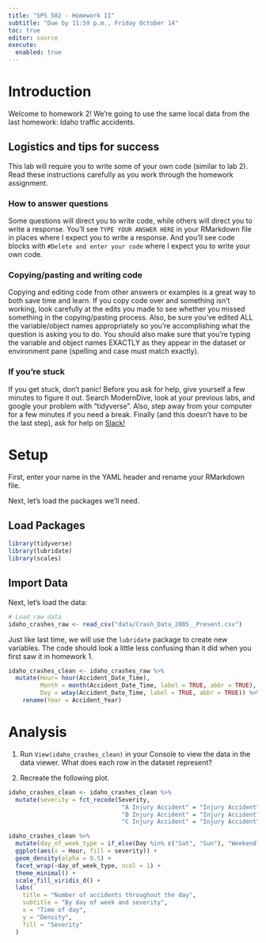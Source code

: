 ```yaml
---
title: "SPS 502 - Homework II"
subtitle: "Due by 11:59 p.m., Friday October 14"
toc: true
editor: source
execute: 
  enabled: true
---
```


# Introduction

Welcome to homework 2! We're going to use the same local data from the last homework: Idaho traffic accidents.

## Logistics and tips for success

This lab will require you to write some of your own code (similar to lab 2). Read these instructions carefully as you work through the homework assignment.

### How to answer questions

Some questions will direct you to write code, while others will direct you to write a response. You'll see `TYPE YOUR ANSWER HERE` in your RMarkdown file in places where I expect you to write a response. And you'll see code blocks with `#Delete and enter your code` where I expect you to write your own code.

### Copying/pasting and writing code
Copying and editing code from other answers or examples is a great way to both save time and learn. If you copy code over and something isn't working, look carefully at the edits you made to see whether you missed something in the copying/pasting process. Also, be sure you've edited ALL the variable/object names appropriately so you're accomplishing what the question is asking you to do. You should also make sure that you're typing the variable and object names EXACTLY as they appear in the dataset or environment pane (spelling and case must match exactly).

### If you're stuck
If you get stuck, don't panic! Before you ask for help, give yourself a few minutes to figure it out. Search ModernDive, look at your previous labs, and google your problem with "tidyverse". Also, step away from your computer for a few minutes if you need a break. Finally (and this doesn't have to be the last step), ask for help on [Slack!](https://sps502f22.slack.com)

# Setup

First, enter your name in the YAML header and rename your RMarkdown file.


Next, let's load the packages we'll need.

## Load Packages

```r
library(tidyverse)
library(lubridate)
library(scales)
```

## Import Data

Next, let's load the data:

```r
# Load raw data
idaho_crashes_raw <- read_csv("data/Crash_Data_2005__Present.csv")
```

Just like last time, we will use the `lubridate` package to create new variables. The code should look a little less confusing than it did when you first saw it in homework 1. 

```r
idaho_crashes_clean <- idaho_crashes_raw %>% 
  mutate(Hour= hour(Accident_Date_Time),
         Month = month(Accident_Date_Time, label = TRUE, abbr = TRUE),
         Day = wday(Accident_Date_Time, label = TRUE, abbr = TRUE)) %>%
    rename(Year = Accident_Year)
```

# Analysis

1.  Run `View(idaho_crashes_clean)` in your Console to view the data in the data viewer. What does each row in the dataset represent?

2. Recreate the following plot. 

```r
idaho_crashes_clean <- idaho_crashes_clean %>% 
  mutate(severity = fct_recode(Severity,
                                "A Injury Accident" = "Injury Accident",
                                "B Injury Accident" = "Injury Accident",
                                "C Injury Accident" = "Injury Accident")) 
```


```r
idaho_crashes_clean %>%
  mutate(day_of_week_type = if_else(Day %in% c("Sat", "Sun"), "Weekend", "Weekday")) %>%
  ggplot(aes(x = Hour, fill = severity)) +
  geom_density(alpha = 0.5) +
  facet_wrap(~day_of_week_type, ncol = 1) +
  theme_minimal() +
  scale_fill_viridis_d() +
  labs(
    title = "Number of accidents throughout the day",
    subtitle = "By day of week and severity",
    x = "Time of day",
    y = "Density",
    fill = "Severity"
  )
```



